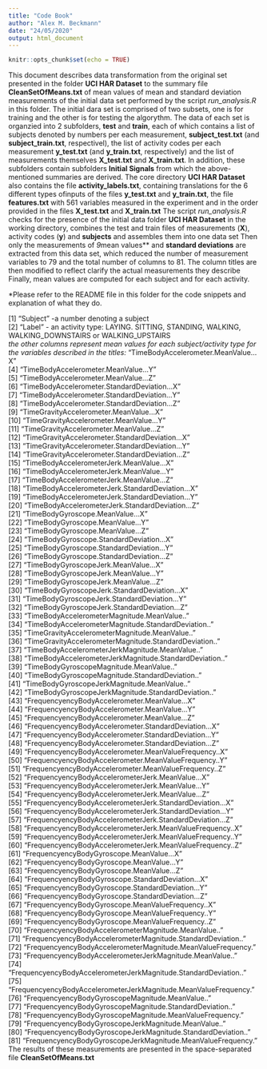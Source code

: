 ```yaml
---
title: "Code Book"
author: "Alex M. Beckmann"
date: "24/05/2020"
output: html_document
---
```


```r
knitr::opts_chunk$set(echo = TRUE)
```

This document describes data transformation from the original set presented in the folder **UCI HAR Dataset** to the summary file **CleanSetOfMeans.txt** of mean values of mean and standard deviation measurements of the initial data set performed by the script *run_analysis.R* in this folder.
\br
\br
The initial dara set is comprised of two subsets, one is for training and the other is for testing the algorythm. The data of each set is organzied into 2 subfolders, **test** and **train**, each of which contains a list of subjects denoted by numbers per each measurement, **subject_test.txt** (and **subject_train.txt**, respectivel), the list of activity codes per each measurement **y_test.txt** (and **y_train.txt**, respectively) and the list of measurements themselves **X_test.txt** and **X_train.txt**. In addition, these subfolders contain subfolders **Initial Signals** from which the above-mentioned summaries are derived.
\br
\br
The core directory **UCI HAR Dataset** also contains the file **activity_labels.txt**, containing translations for the 6 different types ofinputs of the files **y_test.txt** and **y_train.txt**, the file **features.txt** with 561 variables measured in the experiment and in the order provided in the files **X_test.txt** and **X_train.txt**
\br
\br
The script *run_analysis.R* checks for the presence of the initial data folder  **UCI HAR Dataset** in the working directory, combines the test and train files of measurements (**X**), activity codes (**y**) and **subjects** and assembles them into one data set
\br
Then only the measurements of *9*mean values** and **standard deviations** are extracted from this data set, which reduced the number of measurement variables to 79 and the total number of columns to 81.
\br
\br
The column titles are then modified to reflect clarify the actual measurements they describe
\br
\br
Finally, mean values are computed for each subject and for each activity.

*Please refer to the README file in this folder for the code snippets and explanation of what they do.

 [1] "Subject"  -a number denoting a subject                                                      
 [2] "Label" - an activity type: LAYING. SITTING, STANDING, WALKING, WALKING_DOWNSTAIRS or WALKING_UPSTAIRS  
 \br
*the other columns represent mean values for each subject/activity type for the variables described in the titles:* 
 \br
 [3] "TimeBodyAccelerometer.MeanValue...X"                            
 [4] "TimeBodyAccelerometer.MeanValue...Y"                            
 [5] "TimeBodyAccelerometer.MeanValue...Z"                            
 [6] "TimeBodyAccelerometer.StandardDeviation...X"                    
 [7] "TimeBodyAccelerometer.StandardDeviation...Y"                    
 [8] "TimeBodyAccelerometer.StandardDeviation...Z"                    
 [9] "TimeGravityAccelerometer.MeanValue...X"                         
[10] "TimeGravityAccelerometer.MeanValue...Y"                         
[11] "TimeGravityAccelerometer.MeanValue...Z"                         
[12] "TimeGravityAccelerometer.StandardDeviation...X"                 
[13] "TimeGravityAccelerometer.StandardDeviation...Y"                 
[14] "TimeGravityAccelerometer.StandardDeviation...Z"                 
[15] "TimeBodyAccelerometerJerk.MeanValue...X"                        
[16] "TimeBodyAccelerometerJerk.MeanValue...Y"                        
[17] "TimeBodyAccelerometerJerk.MeanValue...Z"                        
[18] "TimeBodyAccelerometerJerk.StandardDeviation...X"                
[19] "TimeBodyAccelerometerJerk.StandardDeviation...Y"                
[20] "TimeBodyAccelerometerJerk.StandardDeviation...Z"                
[21] "TimeBodyGyroscope.MeanValue...X"                                
[22] "TimeBodyGyroscope.MeanValue...Y"                                
[23] "TimeBodyGyroscope.MeanValue...Z"                                
[24] "TimeBodyGyroscope.StandardDeviation...X"                        
[25] "TimeBodyGyroscope.StandardDeviation...Y"                        
[26] "TimeBodyGyroscope.StandardDeviation...Z"                        
[27] "TimeBodyGyroscopeJerk.MeanValue...X"                            
[28] "TimeBodyGyroscopeJerk.MeanValue...Y"                            
[29] "TimeBodyGyroscopeJerk.MeanValue...Z"                            
[30] "TimeBodyGyroscopeJerk.StandardDeviation...X"                    
[31] "TimeBodyGyroscopeJerk.StandardDeviation...Y"                    
[32] "TimeBodyGyroscopeJerk.StandardDeviation...Z"                    
[33] "TimeBodyAccelerometerMagnitude.MeanValue.."                     
[34] "TimeBodyAccelerometerMagnitude.StandardDeviation.."             
[35] "TimeGravityAccelerometerMagnitude.MeanValue.."                  
[36] "TimeGravityAccelerometerMagnitude.StandardDeviation.."          
[37] "TimeBodyAccelerometerJerkMagnitude.MeanValue.."                 
[38] "TimeBodyAccelerometerJerkMagnitude.StandardDeviation.."         
[39] "TimeBodyGyroscopeMagnitude.MeanValue.."                         
[40] "TimeBodyGyroscopeMagnitude.StandardDeviation.."                 
[41] "TimeBodyGyroscopeJerkMagnitude.MeanValue.."                     
[42] "TimeBodyGyroscopeJerkMagnitude.StandardDeviation.."             
[43] "FrequencyencyBodyAccelerometer.MeanValue...X"                   
[44] "FrequencyencyBodyAccelerometer.MeanValue...Y"                   
[45] "FrequencyencyBodyAccelerometer.MeanValue...Z"                   
[46] "FrequencyencyBodyAccelerometer.StandardDeviation...X"           
[47] "FrequencyencyBodyAccelerometer.StandardDeviation...Y"           
[48] "FrequencyencyBodyAccelerometer.StandardDeviation...Z"           
[49] "FrequencyencyBodyAccelerometer.MeanValueFrequency..X"           
[50] "FrequencyencyBodyAccelerometer.MeanValueFrequency..Y"           
[51] "FrequencyencyBodyAccelerometer.MeanValueFrequency..Z"           
[52] "FrequencyencyBodyAccelerometerJerk.MeanValue...X"               
[53] "FrequencyencyBodyAccelerometerJerk.MeanValue...Y"               
[54] "FrequencyencyBodyAccelerometerJerk.MeanValue...Z"               
[55] "FrequencyencyBodyAccelerometerJerk.StandardDeviation...X"       
[56] "FrequencyencyBodyAccelerometerJerk.StandardDeviation...Y"       
[57] "FrequencyencyBodyAccelerometerJerk.StandardDeviation...Z"       
[58] "FrequencyencyBodyAccelerometerJerk.MeanValueFrequency..X"       
[59] "FrequencyencyBodyAccelerometerJerk.MeanValueFrequency..Y"       
[60] "FrequencyencyBodyAccelerometerJerk.MeanValueFrequency..Z"       
[61] "FrequencyencyBodyGyroscope.MeanValue...X"                       
[62] "FrequencyencyBodyGyroscope.MeanValue...Y"                       
[63] "FrequencyencyBodyGyroscope.MeanValue...Z"                       
[64] "FrequencyencyBodyGyroscope.StandardDeviation...X"               
[65] "FrequencyencyBodyGyroscope.StandardDeviation...Y"               
[66] "FrequencyencyBodyGyroscope.StandardDeviation...Z"               
[67] "FrequencyencyBodyGyroscope.MeanValueFrequency..X"               
[68] "FrequencyencyBodyGyroscope.MeanValueFrequency..Y"               
[69] "FrequencyencyBodyGyroscope.MeanValueFrequency..Z"               
[70] "FrequencyencyBodyAccelerometerMagnitude.MeanValue.."            
[71] "FrequencyencyBodyAccelerometerMagnitude.StandardDeviation.."    
[72] "FrequencyencyBodyAccelerometerMagnitude.MeanValueFrequency."    
[73] "FrequencyencyBodyAccelerometerJerkMagnitude.MeanValue.."        
[74] "FrequencyencyBodyAccelerometerJerkMagnitude.StandardDeviation.."
[75] "FrequencyencyBodyAccelerometerJerkMagnitude.MeanValueFrequency."
[76] "FrequencyencyBodyGyroscopeMagnitude.MeanValue.."                
[77] "FrequencyencyBodyGyroscopeMagnitude.StandardDeviation.."        
[78] "FrequencyencyBodyGyroscopeMagnitude.MeanValueFrequency."        
[79] "FrequencyencyBodyGyroscopeJerkMagnitude.MeanValue.."            
[80] "FrequencyencyBodyGyroscopeJerkMagnitude.StandardDeviation.."    
[81] "FrequencyencyBodyGyroscopeJerkMagnitude.MeanValueFrequency."
\br
\br
The results of these measurements are presented in the space-separated file **CleanSetOfMeans.txt**
 



